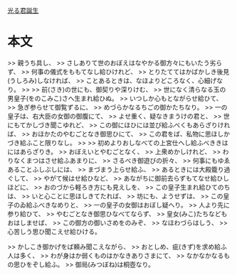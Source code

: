 [[光る君誕生]]

= 本文 =


>> 親うち具し、
>> さしありて世のおぼえはなやかる御方々にもいたう劣らず、
>> 何事の儀式をももてなし給ひけれど、
>> とりたててはかばかしき後見(うしろみ)しなければ、
>> ことあるときは、なほよりどころなく、心細げなり。
>>
>> 前(さき)の世にも、御契りや深りけむ、
>> 世になく清らなる玉の男皇子(をのこみこ)さへ生まれ給ひぬ。
>> いつしか心もとながらせ給ひて、
>> 急ぎ参らせて御覧ずるに、
>> めづらかなるちごの御かたちなり。
>> 一の皇子は、右大臣の女御の御腹にて、
>> よせ重く、疑なきまうけの君と、
>> 世にもてかしづき聞こゆれど、
>> この御にほひには並び給ふべくもあらざりければ、
>> おほかたのやむごとなき御思ひにて、
>> この君をば、私物に思ほしかづき給ふこと限りなし。
>>
>> 初めよりおしなべての上宮仕へし給ふべききはにはあらざりき。
>> おぼえいとやむごとなく、
>> 上衆めかしけれど、
>> わりなくまつはさせ給ふあまりに、
>> さるべき御遊びの折々、
>> 何事にもゆゑあることふしぶしには、
>> まづまう上らせ給ふ、
>> あるときには大殿籠り過ぐして、
>> やがて候はせ給ひなど、
>> あながちに御前去らずもてなせ給ひしほどに、
>> おのづから軽ろき方にも見えしを、
>> この皇子生まれ給ひてのちは、
>> いと心ことに思ほしきてたれば、
>> 坊にも、ようせずは、
>> この皇子のゐ給ふべきなめりと、
>> 一の皇子の女御はおぼし疑へり。
>> 人より先に参り給ひて、
>> やむごとなき御思ひなべてならず、
>> 皇女(みこ)たちなどもおはしませば、
>> この御方の御いさめをのみぞ、
>> なほわづらはしう、
>> 心苦しう思ひ聞こえせ給ひける。

>> かしこき御かげをば頼み聞こえながら、
>> おとしめ、疵(きず)を求め給ふ人は多く、
>> わが身はか弱くものはかなきありさまにて、
>> なかなかなるもの思ひをぞし給ふ。
>> 御局(みつぼね)は桐壺なり。
